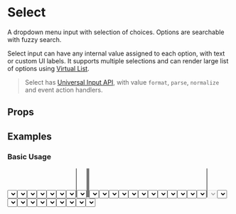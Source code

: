 

# Select

<AssetCard className='float-right margin' component={Select} />

A dropdown menu input with selection of choices. Options are searchable with fuzzy search.

Select input can have any internal value assigned to each option, with text or custom UI labels. It supports multiple selections and can render large list of options using [Virtual List](/docs/ui/components/VirtualList).

> Select has [Universal Input API](/docs/ui/inputs#universal-input-api), with value `format`, `parse`, `normalize` and event action handlers.

## Props

<PropsTable component={Select} />

## Examples

### Basic Usage

<CodeExample>
  <Select options={options} />
</CodeExample>

<CodeExample desc='Via Universal Input'>
  <Input type='select' options={options} />
</CodeExample>

<CodeExample desc='Select Label'>
  <View>
    <Select label='Label' options={options} />
  </View>
</CodeExample>

<CodeExample desc='Placeholder Text'>
  <Select placeholder='Placeholder...' options={options} />
</CodeExample>

<CodeExample desc='Expand dropdown options upward'>
  <Select upward options={options} />
</CodeExample>

### Select Icons

<CodeExample desc='Icon at the start'>
  <Select icon='search' options={options} />
</CodeExample>

<CodeExample desc='Icon at the end'>
  <Select iconEnd='logo' options={options} />
</CodeExample>

<CodeExample desc='Icon at both ends'>
  <Select icon='search' iconEnd='logo' options={options} />
</CodeExample>

### Select Types

<CodeExample desc='Multiple Choices'>
  <Select multiple options={optionsText} value={['Alpha', 'Beta']} />
</CodeExample>

<CodeExample desc='Search Selection'>
  <Select search options={optionsText} />
</CodeExample>

<CodeExample desc='Multiple Search Selection'>
  <Select multiple search options={optionsText} value={['Alpha']} />
</CodeExample>

<CodeExample desc='Allow adding new options'>
  <Select addOption multiple search options={optionsText} placeholder={'Enter new option...'} />
</CodeExample>

<CodeExample desc='Default Search Query'>
  <Select query='eta' multiple search options={optionsText} />
</CodeExample>


### Select Sizes

<CodeExample>
  <View className='gap'>
    <Select className='font-smallest' placeholder='smallest' options={options} />
    <Select className='font-smaller' placeholder='smaller' options={options} />
    <Select className='font-small' placeholder='small' options={options} />
    <Select placeholder='base' options={options} />
    <Select className='font-large' placeholder='large' options={options} />
    <Select className='font-larger' placeholder='larger' options={options} />
    <Select className='font-largest' placeholder='largest' options={options} />
  </View>
</CodeExample>

<CodeExample desc='Compact Selection'>
  <Select compact options={options} />
</CodeExample>

### Selection Configs

<CodeExample desc='Prefix Selected Option'>
  <Select prefix='$ ' value={1} options={options} />
</CodeExample>

<CodeExample desc='Selection Suffix'>
  <Select suffix=' USD' value={1} options={options} />
</CodeExample>

<CodeExample desc='Exclude Selected from Options'>
  <Select excludeSelected value={2} options={options} />
</CodeExample>

<CodeExample desc='Selection with overflowing text'>
  <Select value='Super Long Text that Overflows 200px'
          style={{maxWidth: 200}}
          options={options}
  />
</CodeExample>

<CodeExample desc='Multiple selections with overflow'>
  <Select multiple search
          value={['Super Long Text that Overflows 200px', 2]}
          style={{maxWidth: 200}}
          options={options}
  />
</CodeExample>

### Input States

<CodeExample desc='Disabled'>
  <Select disabled placeholder='disabled' options={options} />
</CodeExample>

<CodeExample desc='Read only'>
  <Select readonly placeholder='readonly' options={options} />
</CodeExample>

<CodeExample desc='Loading'>
  <Select loading placeholder='loading' options={options} />
</CodeExample>

### Input Values

<CodeExample desc='Default Value'>
  <Select defaultValue={1} options={options} />
</CodeExample>

<CodeExample desc='Controlled State'>
  <Select controlledValue value={2} options={options} />
</CodeExample>

<CodeExample desc='Hybrid State (uncontrolled, but updates on `value` changes)'>
  {() => {
    const [value, set] = useState(3)
    const nextValue = options[options.indexOf(value) + 1] || options[0]
    return (
      <View className='center gap'>
        <Select value={value} options={options} />
        <Button onClick={() => set(nextValue)}>
          👆🏽 Change to {nextValue}
        </Button>
      </View>
    )
  }}
</CodeExample>

<CodeExample desc='Option `value` different from text label'>
  <Select value={1} options={[
    {text: 'Alpha', value: 1},
    {text: 'Beta', value: 2},
    {text: 'Gamma', value: 3},
  ]} />
</CodeExample>

<CodeExample desc='Custom Options UI'>
  <Select value={0}
          options={[
            {
              text: 'Light', value: 1, children: (
                <Text><Icon name='md/light-mode' /> Light</Text>
              )
            },
            {
              text: 'Dark', value: 2, children: (
                <Text><Icon name='hi2/moon' /> Dark</Text>
              )
            },
            {text: 'System', value: 0},
          ]}
  />
</CodeExample>

### Event Handlers

<CodeExample desc='On Change Callback'>
  <Select placeholder='Select to fire event' onChange={(e, value) => alert(
    ips('onChange(\n  event: Event,\n  value: {value},\n  name?: string,\n  self: object,\n) {}', {value})
  )} options={options} />
</CodeExample>

<CodeExample desc='On Focus Callback'>
  <Select placeholder='Focus to fire event' onFocus={(e, value) => {
    // cannot alert() because after alert input gets focus again
    console.log(ips('onFocus(\n  event: Event,\n  value: {value},\n  name?: string,\n  self: object,\n) {}', {value}))
  }} options={options} />
</CodeExample>

<CodeExample desc='On Blur Callback'>
  <Select placeholder='Blur to fire event' onBlur={(e, value) => alert(
    ips('onBlur(\n  event: Event,\n  value: {value},\n  name?: string,\n  self: object,\n) {}', {value})
  )} options={options} />
</CodeExample>

Also refer to [Universal Select Input](/docs/ui/inputs/Input) for examples of other selection field props.
